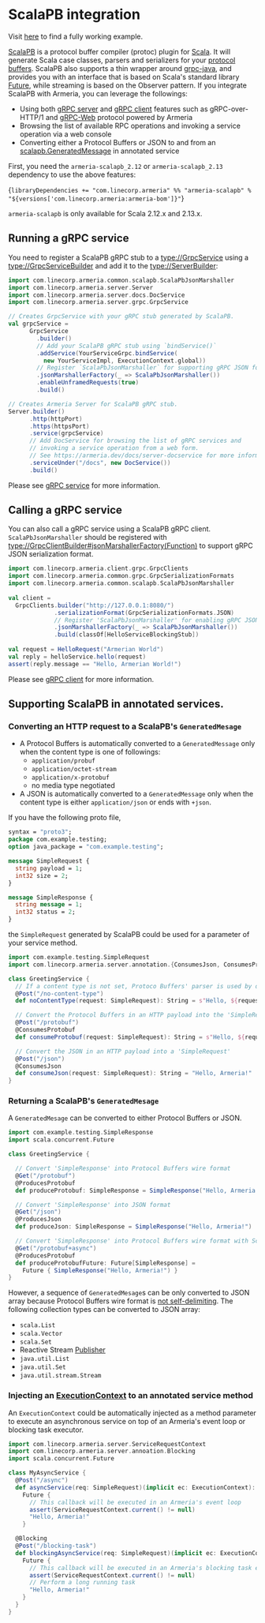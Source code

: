 
# ScalaPB integration

<Tip>

Visit [here](https://github.com/line/armeria/tree/main/examples/grpc-scala) to find a fully working example.

</Tip>

[ScalaPB](https://scalapb.github.io/) is a protocol buffer compiler (protoc) plugin for 
[Scala](https://www.scala-lang.org/). It will generate Scala case classes, parsers and serializers for 
your [protocol buffers](https://developers.google.com/protocol-buffers). 
ScalaPB also supports a thin wrapper around [grpc-java](https://grpc.io/docs/languages/java/quickstart/),
and provides you with an interface that is based on Scala's standard library
[Future](https://docs.scala-lang.org/overviews/core/futures.html), 
while streaming is based on the Observer pattern.
If you integrate ScalaPB with Armeria, you can leverage the followings:
- Using both [gRPC server](https://armeria.dev/docs/server-docservice) and 
  [gRPC client](https://armeria.dev/docs/client-grpc) features such as gRPC-over-HTTP/1 and 
  [gRPC-Web](gRPC-Web) protocol powered by Armeria
- Browsing the list of available RPC operations and invoking a service operation via a web console
- Converting either a Protocol Buffers or JSON to and from an
  [scalapb.GeneratedMessage](https://scalapb.github.io/docs/generated-code) in annotated service

First, you need the `armeria-scalapb_2.12` or `armeria-scalapb_2.13` dependency to use the above features:

<CodeBlock language="groovy" filename="build.sbt">{`
libraryDependencies += "com.linecorp.armeria" %% "armeria-scalapb" % "${versions['com.linecorp.armeria:armeria-bom']}"
`}</CodeBlock>

<Tip> 

`armeria-scalapb` is only available for Scala 2.12.x and 2.13.x.

</Tip> 

## Running a gRPC service

You need to register a ScalaPB gRPC stub to a <type://GrpcService> using a <type://GrpcServiceBuilder>
and add it to the <type://ServerBuilder>:

```scala
import com.linecorp.armeria.common.scalapb.ScalaPbJsonMarshaller
import com.linecorp.armeria.server.Server
import com.linecorp.armeria.server.docs.DocService
import com.linecorp.armeria.server.grpc.GrpcService

// Creates GrpcService with your gRPC stub generated by ScalaPB.
val grpcService =
      GrpcService
        .builder()
        // Add your ScalaPB gRPC stub using `bindService()`
        .addService(YourServiceGrpc.bindService(
          new YourServiceImpl, ExecutionContext.global))
        // Register `ScalaPbJsonMarshaller` for supporting gRPC JSON format.
        .jsonMarshallerFactory(_ => ScalaPbJsonMarshaller())
        .enableUnframedRequests(true)
        .build()

// Creates Armeria Server for ScalaPB gRPC stub.
Server.builder()
      .http(httpPort)
      .https(httpsPort)
      .service(grpcService)
      // Add DocService for browsing the list of gRPC services and 
      // invoking a service operation from a web form.
      // See https://armeria.dev/docs/server-docservice for more information.
      .serviceUnder("/docs", new DocService())
      .build()
```

Please see [gRPC service](https://armeria.dev/docs/server-grpc) for more information.

## Calling a gRPC service

You can also call a gRPC service using a ScalaPB gRPC client.
`ScalaPbJsonMarshaller` should be registered with <type://GrpcClientBuilder#jsonMarshallerFactory(Function)> to 
support gRPC JSON serialization format.

```scala
import com.linecorp.armeria.client.grpc.GrpcClients
import com.linecorp.armeria.common.grpc.GrpcSerializationFormats
import com.linecorp.armeria.common.scalapb.ScalaPbJsonMarshaller
        
val client = 
  GrpcClients.builder("http://127.0.0.1:8080/")
             .serializationFormat(GrpcSerializationFormats.JSON)
             // Register 'ScalaPbJsonMarshaller' for enabling gRPC JSON serialization format
             .jsonMarshallerFactory(_ => ScalaPbJsonMarshaller())
             .build(classOf[HelloServiceBlockingStub])
    
val request = HelloRequest("Armerian World")
val reply = helloService.hello(request)
assert(reply.message == "Hello, Armerian World!")
```

Please see [gRPC client](https://armeria.dev/docs/client-grpc) for more information.

## Supporting ScalaPB in annotated services. 

### Converting an HTTP request to a ScalaPB's `GeneratedMesage` 

- A Protocol Buffers is automatically converted to a `GeneratedMessage` only when
  the content type is one of followings:
  - `application/probuf` 
  - `application/octet-stream`
  - `application/x-protobuf`
  - no media type negotiated
- A JSON is automatically converted to a `GeneratedMessage` only when the content type 
  is either `application/json` or ends with `+json`.

If you have the following proto file,

```protobuf
syntax = "proto3";
package com.example.testing;
option java_package = "com.example.testing";

message SimpleRequest {
  string payload = 1;
  int32 size = 2;
}

message SimpleResponse {
  string message = 1;
  int32 status = 2;
}
```

the `SimpleRequest` generated by ScalaPB could be used for a parameter of your service method.

```scala
import com.example.testing.SimpleRequest
import com.linecorp.armeria.server.annotation.{ConsumesJson, ConsumesProtobuf, Post}

class GreetingService {
  // If a content type is not set, Protoco Buffers' parser is used by default.
  @Post("/no-content-type")
  def noContentType(request: SimpleRequest): String = s"Hello, ${request.payload}!"

  // Convert the Protocol Buffers in an HTTP payload into the 'SimpleRequest'
  @Post("/protobuf")
  @ConsumesProtobuf
  def consumeProtobuf(request: SimpleRequest): String = s"Hello, ${request.payload}!"

  // Convert the JSON in an HTTP payload into a 'SimpleRequest'
  @Post("/json")
  @ConsumesJson
  def consumeJson(request: SimpleRequest): String = "Hello, Armeria!"
}
```

### Returning a ScalaPB's `GeneratedMesage`

A `GeneratedMesage` can be converted to either Protocol Buffers or JSON.

```scala
import com.example.testing.SimpleResponse
import scala.concurrent.Future

class GreetingService {

  // Convert 'SimpleResponse' into Protocol Buffers wire format
  @Get("/protobuf")
  @ProducesProtobuf
  def produceProtobuf: SimpleResponse = SimpleResponse("Hello, Armeria!")

  // Convert 'SimpleResponse' into JSON format
  @Get("/json")
  @ProducesJson
  def produceJson: SimpleResponse = SimpleResponse("Hello, Armeria!")

  // Convert 'SimpleResponse' into Protocol Buffers wire format with Scala Future
  @Get("/protobuf+async")
  @ProducesProtobuf
  def produceProtobufFuture: Future[SimpleResponse] = 
    Future { SimpleResponse("Hello, Armeria!") }
}
```

However, a sequence of `GeneratedMesage`s can be only converted to JSON array because Protocol Buffers
wire format is [not self-delimiting](https://developers.google.com/protocol-buffers/docs/techniques#streaming).
The following collection types can be converted to JSON array:
- `scala.List`
- `scala.Vector`
- `scala.Set`
- Reactive Stream [Publisher](https://www.reactive-streams.org/reactive-streams-1.0.2-javadoc/org/reactivestreams/Publisher.html)
- `java.util.List` 
- `java.util.Set`
- `java.util.stream.Stream`

### Injecting an [ExecutionContext](https://www.scala-lang.org/api/current/scala/concurrent/ExecutionContext.html) to an annotated service method

An `ExecutionContext` could be automatically injected as a method parameter to execute an asynchronous service
on top of an Armeria's event loop or blocking task executor.

```scala
import com.linecorp.armeria.server.ServiceRequestContext
import com.linecorp.armeria.server.annoation.Blocking
import scala.concurrent.Future

class MyAsyncService {
  @Post("/async")
  def asyncService(req: SimpleRequest)(implicit ec: ExecutionContext): Future[String] =
    Future {
      // This callback will be executed in an Armeria's event loop
      assert(ServiceRequestContext.current() != null)
      "Hello, Armeria!"
    }

  @Blocking
  @Post("/blocking-task")
  def blockingAsyncService(req: SimpleRequest)(implicit ec: ExecutionContext): Future[String] =
    Future {
      // This callback will be executed in an Armeria's blocking task executor
      assert(ServiceRequestContext.current() != null)
      // Perform a long running task
      "Hello, Armeria!"
    }
  }
}
```

[gRPC-Web]: https://github.com/grpc/grpc/blob/master/doc/PROTOCOL-WEB.md
